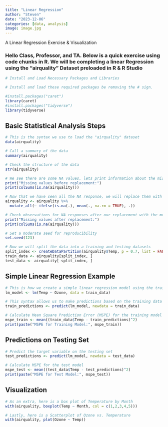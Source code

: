 ```yaml
---
title: "Linear Regression"
author: "Steven"
date: "2023-12-06"
categories: [data, analysis]
image: image.jpg
---
```


A Linear Regression Exercise & Visualization

### Hello Class, Professor, and TA. Below is a quick exercise using code chunks in R. We will be completing a linear Regression using the "airquality" Dataset preloaded in R & R Studio

```r
# Install and Load Necessary Packages and Libraries

# Install and load these required packages be removing the # sign. 

#install.packages("caret")
library(caret)
#install.packages("tidyverse")
library(tidyverse)
```

## **Basic Statistical Analysis Steps**

```r
# This is the syntax we use to load the "airquality" dataset
data(airquality)

# Call a summary of the data
summary(airquality)

# Check the structure of the data
str(airquality)

# We see there are some NA values, lets print information about the missing values so we can replacement them
print("Missing values before replacement:")
print(colSums(is.na(airquality)))

# Now that we have seen all the NA response, we will replace them with the mean for each variable
airquality <- airquality %>%
  mutate_all(~ ifelse(is.na(.), mean(., na.rm = TRUE), .))

# Check observations for NA responses after our replacement with the mean
print("Missing values after replacement:")
print(colSums(is.na(airquality)))

# Set a moderate seed for reproducibility
set.seed(123)

# Now we will split the data into a training and testing datasets
split_index <- createDataPartition(airquality$Temp, p = 0.7, list = FALSE)
train_data <- airquality[split_index, ]
test_data <- airquality[-split_index, ]
```

## **Simple Linear Regression Example**

```r
# This is how we create a simple linear regression model using the training data
lm_model <- lm(Temp ~ Ozone, data = train_data)

# This syntax allows us to make predictions based on the training data
train_predictions <- predict(lm_model, newdata = train_data)

# Calculate Mean Square Prediction Error (MSPE) for the training model to gauge how well it predicts
mspe_train <- mean((train_data$Temp - train_predictions)^2)
print(paste("MSPE for Training Model:", mspe_train))
```

## **Predictions on Testing Set**

```r
# Predict the target variable on the testing set
test_predictions <- predict(lm_model, newdata = test_data)

# Calculate MSPE for the test model
mspe_test <- mean((test_data$Temp - test_predictions)^2)
print(paste("MSPE for Test Model:", mspe_test))
```

## **Visualization**

```r
# As an extra, here is a box plot of Temperature by Month
with(airquality, boxplot(Temp ~ Month, col = c(1,2,3,4,5)))

```

```r
# Lastly, here is a Scatterplot of Ozone vs. Temperature
with(airquality, plot(Ozone ~ Temp))

```
